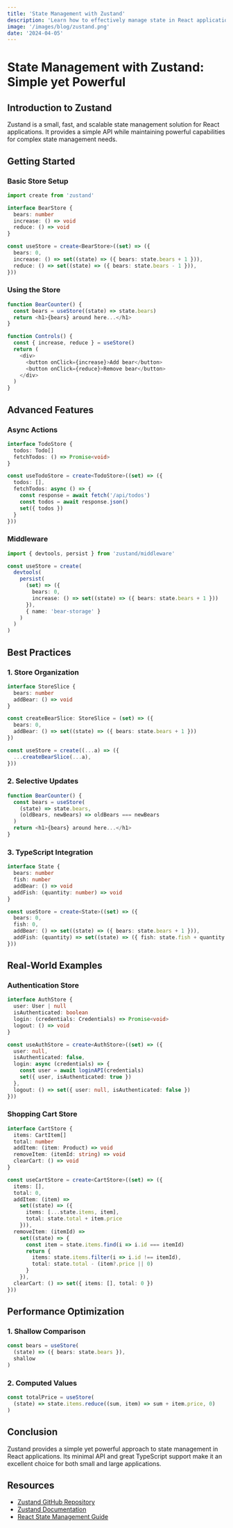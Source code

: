 ```yaml
---
title: 'State Management with Zustand'
description: 'Learn how to effectively manage state in React applications using Zustand, a minimalistic state management solution.'
image: '/images/blog/zustand.png'
date: '2024-04-05'
---
```


# State Management with Zustand: Simple yet Powerful

## Introduction to Zustand

Zustand is a small, fast, and scalable state management solution for React applications. It provides a simple API while maintaining powerful capabilities for complex state management needs.

## Getting Started

### Basic Store Setup
```typescript
import create from 'zustand'

interface BearStore {
  bears: number
  increase: () => void
  reduce: () => void
}

const useStore = create<BearStore>((set) => ({
  bears: 0,
  increase: () => set((state) => ({ bears: state.bears + 1 })),
  reduce: () => set((state) => ({ bears: state.bears - 1 })),
}))
```

### Using the Store
```typescript
function BearCounter() {
  const bears = useStore((state) => state.bears)
  return <h1>{bears} around here...</h1>
}

function Controls() {
  const { increase, reduce } = useStore()
  return (
    <div>
      <button onClick={increase}>Add bear</button>
      <button onClick={reduce}>Remove bear</button>
    </div>
  )
}
```

## Advanced Features

### Async Actions
```typescript
interface TodoStore {
  todos: Todo[]
  fetchTodos: () => Promise<void>
}

const useTodoStore = create<TodoStore>((set) => ({
  todos: [],
  fetchTodos: async () => {
    const response = await fetch('/api/todos')
    const todos = await response.json()
    set({ todos })
  }
}))
```

### Middleware
```typescript
import { devtools, persist } from 'zustand/middleware'

const useStore = create(
  devtools(
    persist(
      (set) => ({
        bears: 0,
        increase: () => set((state) => ({ bears: state.bears + 1 }))
      }),
      { name: 'bear-storage' }
    )
  )
)
```

## Best Practices

### 1. Store Organization
```typescript
interface StoreSlice {
  bears: number
  addBear: () => void
}

const createBearSlice: StoreSlice = (set) => ({
  bears: 0,
  addBear: () => set((state) => ({ bears: state.bears + 1 }))
})

const useStore = create((...a) => ({
  ...createBearSlice(...a),
}))
```

### 2. Selective Updates
```typescript
function BearCounter() {
  const bears = useStore(
    (state) => state.bears,
    (oldBears, newBears) => oldBears === newBears
  )
  return <h1>{bears} around here...</h1>
}
```

### 3. TypeScript Integration
```typescript
interface State {
  bears: number
  fish: number
  addBear: () => void
  addFish: (quantity: number) => void
}

const useStore = create<State>((set) => ({
  bears: 0,
  fish: 0,
  addBear: () => set((state) => ({ bears: state.bears + 1 })),
  addFish: (quantity) => set((state) => ({ fish: state.fish + quantity }))
}))
```

## Real-World Examples

### Authentication Store
```typescript
interface AuthStore {
  user: User | null
  isAuthenticated: boolean
  login: (credentials: Credentials) => Promise<void>
  logout: () => void
}

const useAuthStore = create<AuthStore>((set) => ({
  user: null,
  isAuthenticated: false,
  login: async (credentials) => {
    const user = await loginAPI(credentials)
    set({ user, isAuthenticated: true })
  },
  logout: () => set({ user: null, isAuthenticated: false })
}))
```

### Shopping Cart Store
```typescript
interface CartStore {
  items: CartItem[]
  total: number
  addItem: (item: Product) => void
  removeItem: (itemId: string) => void
  clearCart: () => void
}

const useCartStore = create<CartStore>((set) => ({
  items: [],
  total: 0,
  addItem: (item) => 
    set((state) => ({
      items: [...state.items, item],
      total: state.total + item.price
    })),
  removeItem: (itemId) =>
    set((state) => {
      const item = state.items.find(i => i.id === itemId)
      return {
        items: state.items.filter(i => i.id !== itemId),
        total: state.total - (item?.price || 0)
      }
    }),
  clearCart: () => set({ items: [], total: 0 })
}))
```

## Performance Optimization

### 1. Shallow Comparison
```typescript
const bears = useStore(
  (state) => ({ bears: state.bears }),
  shallow
)
```

### 2. Computed Values
```typescript
const totalPrice = useStore(
  (state) => state.items.reduce((sum, item) => sum + item.price, 0)
)
```

## Conclusion

Zustand provides a simple yet powerful approach to state management in React applications. Its minimal API and great TypeScript support make it an excellent choice for both small and large applications.

## Resources
- [Zustand GitHub Repository](https://github.com/pmndrs/zustand)
- [Zustand Documentation](https://docs.pmnd.rs/zustand/getting-started/introduction)
- [React State Management Guide](https://react.dev/learn/managing-state)
